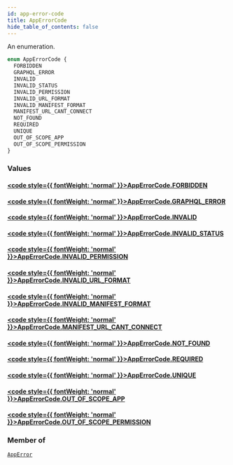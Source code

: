 ```yaml
---
id: app-error-code
title: AppErrorCode
hide_table_of_contents: false
---
```








An enumeration.

```graphql
enum AppErrorCode {
  FORBIDDEN
  GRAPHQL_ERROR
  INVALID
  INVALID_STATUS
  INVALID_PERMISSION
  INVALID_URL_FORMAT
  INVALID_MANIFEST_FORMAT
  MANIFEST_URL_CANT_CONNECT
  NOT_FOUND
  REQUIRED
  UNIQUE
  OUT_OF_SCOPE_APP
  OUT_OF_SCOPE_PERMISSION
}
```


### Values

#### [<code style={{ fontWeight: 'normal' }}>AppErrorCode.<b>FORBIDDEN</b></code>](#) 
> 
> 

#### [<code style={{ fontWeight: 'normal' }}>AppErrorCode.<b>GRAPHQL_ERROR</b></code>](#) 
> 
> 

#### [<code style={{ fontWeight: 'normal' }}>AppErrorCode.<b>INVALID</b></code>](#) 
> 
> 

#### [<code style={{ fontWeight: 'normal' }}>AppErrorCode.<b>INVALID_STATUS</b></code>](#) 
> 
> 

#### [<code style={{ fontWeight: 'normal' }}>AppErrorCode.<b>INVALID_PERMISSION</b></code>](#) 
> 
> 

#### [<code style={{ fontWeight: 'normal' }}>AppErrorCode.<b>INVALID_URL_FORMAT</b></code>](#) 
> 
> 

#### [<code style={{ fontWeight: 'normal' }}>AppErrorCode.<b>INVALID_MANIFEST_FORMAT</b></code>](#) 
> 
> 

#### [<code style={{ fontWeight: 'normal' }}>AppErrorCode.<b>MANIFEST_URL_CANT_CONNECT</b></code>](#) 
> 
> 

#### [<code style={{ fontWeight: 'normal' }}>AppErrorCode.<b>NOT_FOUND</b></code>](#) 
> 
> 

#### [<code style={{ fontWeight: 'normal' }}>AppErrorCode.<b>REQUIRED</b></code>](#) 
> 
> 

#### [<code style={{ fontWeight: 'normal' }}>AppErrorCode.<b>UNIQUE</b></code>](#) 
> 
> 

#### [<code style={{ fontWeight: 'normal' }}>AppErrorCode.<b>OUT_OF_SCOPE_APP</b></code>](#) 
> 
> 

#### [<code style={{ fontWeight: 'normal' }}>AppErrorCode.<b>OUT_OF_SCOPE_PERMISSION</b></code>](#) 
> 
> 



### Member of

[`AppError`](../../../developer/api-reference/objects/app-error)  <Badge class="secondary" text="object"/>



